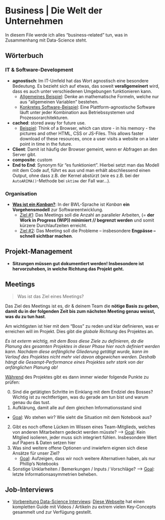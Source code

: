 # Business | Die Welt der Unternehmen

In diesem File werde ich alles "business-related" tun, was in Zusammenhang mit Data-Science steht.

## Wörterbuch

### IT &amp; Software-Development

- __agnostisch__: Im IT-Umfeld hat das Wort agnostisch eine besondere Bedeutung. Es bezieht sich auf etwas, das soweit **verallgemeinert** wird, dass es auch unter verschiedenen Umgebungen funktionieren kann. 
	- <u>Allgemeines Beispiel</u>: Denke an mathematische Formeln, welche nur aus "allgemeinen Variablen" bestehen. 
	- <u>Konkretes Software-Beispiel</u>: Eine Plattform-agnostische Software läuft unter jeder Kombination aus Betriebssystemen und Prozessorarchitekturen.
- __cached__: stored away for future use. 
  - <u>Beispiel</u>: Think of a Browser, which can store - in his memory - the pictures and other HTML, CSS or JS-Files. This allows faster download of these resources, once a user visits a website on a later point in time in the future.
- __Client__: Damit ist häufig der Browser gemeint, wenn er Abfragen an den Server gibt.
- __composite__: custom
- __End to End__: Synonym für "es funktioniert". Hierbei setzt man das Modell mit dem Code auf, führt es aus und man erhält abschliessend einen Output, ohne dass z.B. der Kernel abstürzt (wie es z.B. bei der `AutoARIMA()`-Methode bei `sktime` der Fall war...).

### Organisation

- **<u>Was ist ein _Kanban_?</u>**: In der BWL-Sprache ist *Kanban* **ein Vorgehensmodell** zur Softwareentwicklung.
  - <u>Ziel #1</u>: Das Meetings soll die Anzahl an paralleler Arbeiten, (= **der Work in Progress (WiP)) minimiert // begrenzt werden** und somit kürzere Durchlaufzeiten erreicht.
  - <u>Ziel #2</u>: Das Meeting soll die Probleme – insbesondere **Engpässe – schnell sichtbar machen**.

## Projekt-Management

- **Sitzungen müssen gut dokumentiert werden! Insbesondere ist hervorzuheben, in welche Richtung das Projekt geht.**

## Meetings

> Was ist das Ziel eines Meetings?

Das Ziel des Meetings ist es, dir & deinem Team die **nötige Basis zu geben, damit du in der folgenden Zeit bis zum nächsten Meeting genau weisst, was du zu tun hast**.

Am wichtigsten ist hier mit dem "Boss" zu reden und klar definieren, was er erreichen will im Projekt. Dies gibt die _globale Richtung_ des Projektes an.

_Es ist exterm wichtig, mit dem Boss diese Ziele zu definieren, da die Planung des gesamten Projektes in dieser Phase hier noch definiert werden kann. Nachdem diese anfängliche Gliederung getätigt wurde, kann im Verlauf des Projektes nicht mehr viel davon abgewichen werden. Deshalb hängt die Gesampt-Performance eines Projektes sehr stark von der anfänglichen Planung ab!_

<u>Während</u> des Projektes gibt es dann immer wieder folgende Punkte zu prüfen:

0) Sind die getätigten Schritte im Einklang mit dem Endziel des Bosses? Wichtig ist zu rechtfertigen, was du gerade am tun bist und warum genau du das tust.
1) Aufklärung, damit alle auf dem gleichen Informationsstand sind 
  - <u>Goal</u>: Wo stehen wir? Wie sieht die Situation mit dem Notebook aus?
2) Gibt es noch offene Lücken im Wissen eines Team-Mitglieds, welches von anderen Mitarbeitern gedeckt werden müsste? --> <u>Goal</u>: Kein Mitglied isolieren, jeder muss sich integriert fühlen. Insbesondere Wert auf Papers & Daten setzen hier
3) Was sind weitere offene Optionen und inwiefern eignen sich diese Ansätze für unser Ziel?
    - <u>Goal</u>: Aufzeigen, dass wir noch weitere Alternativen haben, als nur Phillip's Notebooks
4) Sonstige Unklarheiten / Bemerkungen / Inputs / Vorschläge? --> <u>Goal</u>: letzte Informationsasymmetrien beheben.
  
## Job-Interviews

- <u>Vorbereitung Data-Science Interviews</u>: [Diese Webseite](https://www.kdnuggets.com/2020/01/data-science-interview-study-guide.html) hat einen kompletten Guide mit Videos / Artikeln zu extrem vielen Key-Concepts gesammelt und zur Verfügung gestellt.